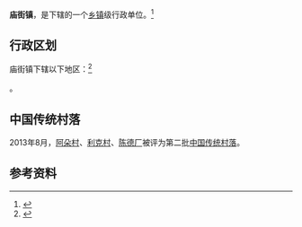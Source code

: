 {{中国乡级行政区|53/29/27/102/000}}

'''庙街镇'''，是{{PRC admin/fullname|53/29/27/102/000|3}}下辖的一个[[乡镇|乡镇]]级行政单位。<ref>{{PRC admin/ref sgc|{{PRC admin/parent|53/29/27/102/000}}}}</ref>

== 行政区划 ==

庙街镇下辖以下地区：<ref>{{PRC admin/ref sgc|53/29/27/102/000}}</ref>

{{PRC admin/children|53/29/27/102/000}}。

==中国传统村落==
2013年8月，[[阿朵村|阿朵村]]、[[利克村|利克村]]、[[陈德厂|陈德厂]]被评为第二批[[中国传统村落|中国传统村落]]。

== 参考资料 ==

{{reflist}}

{{行政区划小作品}}
{{PRC admin/navcat|53/29/27/102/000}}